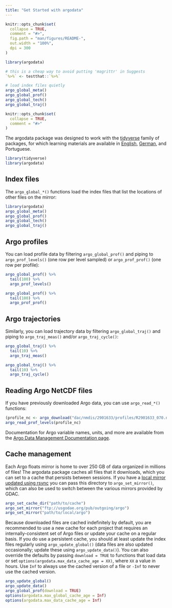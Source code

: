 ```yaml
---
title: "Get Started with argodata"
---
```


```r
knitr::opts_chunk$set(
  collapse = TRUE,
  comment = "#>",
  fig.path = "man/figures/README-",
  out.width = "100%",
  dpi = 300
)

library(argodata)

# this is a cheap way to avoid putting 'magrittr' in Suggests
`%>%` <- testthat::`%>%`

# load index files quietly
argo_global_meta()
argo_global_prof()
argo_global_tech()
argo_global_traj()

knitr::opts_chunk$set(
  collapse = TRUE,
  comment = "#>"
)
```

The argodata package was designed to work with the [tidyverse](https://tidyverse.org) family of packages, for which learning materials are available in [English](https://r4ds.had.co.nz), [German](https://oreilly.de/produkt/r-fuer-data-science/), and Portuguese.

```r
library(tidyverse)
library(argodata)
```

## Index files

The `argo_global_*()` functions load the index files that list the locations of other files on the mirror:

```r
library(argodata)
argo_global_meta()
argo_global_prof()
argo_global_tech()
argo_global_traj()
```

## Argo profiles

You can load profile data by filtering `argo_global_prof()` and piping to `argo_prof_levels()` (one row per level sampled) or `argo_prof_prof()` (one row per profile):

```r
argo_global_prof() %>% 
  tail(100) %>% 
  argo_prof_levels()

argo_global_prof() %>% 
  tail(100) %>% 
  argo_prof_prof()
```

## Argo trajectories

Similarly, you can load trajectory data by filtering `argo_global_traj()` and piping to `argo_traj_meas()` and/or `argo_traj_cycle()`:

```r
argo_global_traj() %>% 
  tail(10) %>% 
  argo_traj_meas()

argo_global_traj() %>% 
  tail(10) %>% 
  argo_traj_cycle()
```

## Reading Argo NetCDF files

If you have previously downloaded Argo data, you can use `argo_read_*()` functions:

```r
(profile_nc <- argo_download("dac/nmdis/2901633/profiles/R2901633_070.nc"))
argo_read_prof_levels(profile_nc)
```

Documentation for Argo variable names, units, and more are available from the [Argo Data Management Documentation page](http://www.argodatamgt.org/Documentation).

## Cache management

Each Argo floats mirror is home to over 250 GB of data organized in millions of files! The argodata package caches all files that it downloads, which you can set to a cache that persists between sessions. If you have a [local mirror updated using rsync](http://www.argodatamgt.org/Access-to-data/Argo-GDAC-synchronization-service) you can pass this directory to `argo_set_mirror()`, which can also be used to switch between the various mirrors provided by GDAC.

```r
argo_set_cache_dir("path/to/cache")
argo_set_mirror("ftp://usgodae.org/pub/outgoing/argo")
argo_set_mirror("path/to/local/argo")
```

Because downloaded files are cached indefinitely by default, you are recommended to use a new cache for each project that requires an internally-consistent set of Argo files or update your cache on a regular basis. If you do use a persistent cache, you should at least update the index files regularly using `argo_update_global()` (data files are also updated occasionally; update these using `argo_update_data()`). You can also override the defaults by passing `download = TRUE` to functions that load data or set `options(argodata.max_data_cache_age = XX)`, where `XX` a value in hours. Use `Inf` to always use the cached version of a file or `-Inf` to never use the cached version.

```r
argo_update_global()
argo_update_data()
argo_global_prof(download = TRUE)
options(argodata.max_global_cache_age = Inf)
options(argodata.max_data_cache_age = Inf)
```
